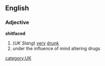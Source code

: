 ==English==

===Adjective===
'''shitfaced'''

# (''UK Slang'') [[very]] [[drunk]]
# under the influence of mind altering drugs

[[category:UK]]